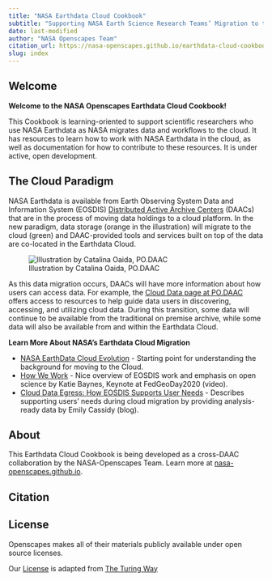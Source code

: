 ```yaml
---
title: "NASA Earthdata Cloud Cookbook"
subtitle: "Supporting NASA Earth Science Research Teams’ Migration to the Cloud" 
date: last-modified
author: "NASA Openscapes Team"
citation_url: https://nasa-openscapes.github.io/earthdata-cloud-cookbook/
slug: index
---
```


## Welcome

**Welcome to the NASA Openscapes Earthdata Cloud Cookbook!**

This Cookbook is learning-oriented to support scientific researchers who use NASA Earthdata as NASA migrates data and workflows to the cloud. It has resources to learn how to work with NASA Earthdata in the cloud, as well as documentation for how to contribute to these resources. It is under active, open development.

## The Cloud Paradigm

NASA Earthdata is available from Earth Observing System Data and Information System (EOSDIS) [Distributed Active Archive Centers](https://earthdata.nasa.gov/eosdis/daacs) (DAACs) that are in the process of moving data holdings to a cloud platform. In the new paradigm, data storage (orange in the illustration) will migrate to the cloud (green) and DAAC-provided tools and services built on top of the data are co-located in the Earthdata Cloud.

![Illustration by Catalina Oaida, PO.DAAC](images/cloud-paradigm-earthdata-oaida.jpg)

As this data migration occurs, DAACs will have more information about how users can access data. For example, the [Cloud Data page at PO.DAAC](https://podaac.jpl.nasa.gov/cloud-datasets/about) offers access to resources to help guide data users in discovering, accessing, and utilizing cloud data. During this transition, some data will continue to be available from the traditional on premise archive, while some data will also be available from and within the Earthdata Cloud.

**Learn More About NASA's Earthdata Cloud Migration**

-   [NASA EarthData Cloud Evolution](https://earthdata.nasa.gov/eosdis/cloud-evolution) - Starting point for understanding the background for moving to the Cloud.
-   [How We Work](https://vimeo.com/434343794) - Nice overview of EOSDIS work and emphasis on open science by Katie Baynes, Keynote at FedGeoDay2020 (video).
-   [Cloud Data Egress: How EOSDIS Supports User Needs](https://earthdata.nasa.gov/learn/articles/cloud-data-egress) - Describes supporting users' needs during cloud migration by providing analysis-ready data by Emily Cassidy (blog).

## About

This Earthdata Cloud Cookbook is being developed as a cross-DAAC collaboration by the NASA-Openscapes Team. Learn more at [nasa-openscapes.github.io](https://nasa-openscapes.github.io).

## Citation

## License

Openscapes makes all of their materials publicly available under open source licenses.

Our [License](LICENSE.md) is adapted from [The Turing Way](https://github.com/alan-turing-institute/the-turing-way/blob/master/LICENSE.md)

